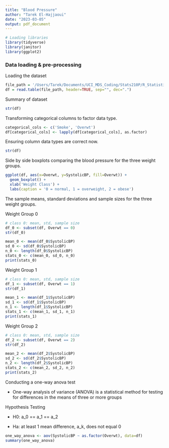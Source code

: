 ```yaml
---
title: "Blood Pressure"
author: "Tarek El-Hajjaoui"
date: "2023-03-05"
output: pdf_document
---
```


```r
# Loading libraries
library(tidyverse)
library(janitor)
library(ggplot2)
```

### Data loading & pre-processing

Loading the dataset
```r
file_path = '/Users/Tarek/Documents/UCI_MDS_Coding/Stats210P/R_Statistical_Modeling/BloodPressure/Blood.txt'
df = read.table(file_path, header=TRUE, sep="", dec=".")
```

Summary of dataset
```r
str(df)
```

Transforming categorical columns to factor data type.
```r
categorical_cols <- c('Smoke', 'Overwt')
df[categorical_cols] <- lapply(df[categorical_cols], as.factor)
```

Ensuring column data types are correct now.
```r
str(df)
```

\newpage

Side by side boxplots comparing the blood pressure for the three weight groups.
```r
ggplot(df, aes(x=Overwt, y=SystolicBP, fill=Overwt)) + 
  geom_boxplot() + 
  xlab('Weight Class') +
  labs(caption = '0 = normal, 1 = overweight, 2 = obese')
```


The sample means, standard deviations and sample sizes for the three weight groups.

Weight Group 0
```r
# class 0: mean, std, sample size
df_0 <- subset(df, Overwt == 0)
str(df_0)
```

```r
mean_0 <- mean(df_0$SystolicBP)
sd_0 <- sd(df_0$SystolicBP)
n_0 <- length(df_0$SystolicBP)
stats_0 <- c(mean_0, sd_0, n_0)
print(stats_0)
```

\newpage

Weight Group 1
```r
# class 0: mean, std, sample size
df_1 <- subset(df, Overwt == 1)
str(df_1)
```

```r
mean_1 <- mean(df_1$SystolicBP)
sd_1 <- sd(df_1$SystolicBP)
n_1 <- length(df_1$SystolicBP)
stats_1 <- c(mean_1, sd_1, n_1)
print(stats_1)
```

Weight Group 2
```r
# class 0: mean, std, sample size
df_2 <- subset(df, Overwt == 2)
str(df_2)
```

```r
mean_2 <- mean(df_2$SystolicBP)
sd_2 <- sd(df_2$SystolicBP)
n_2 <- length(df_2$SystolicBP)
stats_2 <- c(mean_2, sd_2, n_2)
print(stats_2)
```

Conducting a one-way anova test

- One-way analysis of variance (ANOVA) is a statistical method for testing for differences in the means of three or more groups

Hypothesis Testing

- H0: a_0 == a_1 == a_2

- Ha: at least 1 mean difference, a_k, does not equal 0

```r
one_way_anova <- aov(SystolicBP ~ as.factor(Overwt), data=df)
summary(one_way_anova)
```
